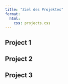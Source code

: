 ```yaml
---
title: "Ziel des Projektes"
format:
  html:
    css: projects.css
---
```


## Project 1

## Project 2

## Project 3
